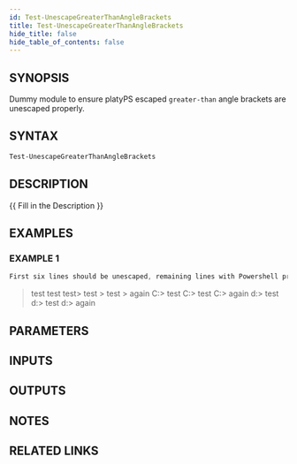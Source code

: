 ```yaml
---
id: Test-UnescapeGreaterThanAngleBrackets
title: Test-UnescapeGreaterThanAngleBrackets
hide_title: false
hide_table_of_contents: false
---
```


## SYNOPSIS

Dummy module to ensure platyPS escaped `greater-than` angle brackets are unescaped properly.

## SYNTAX

```powershell
Test-UnescapeGreaterThanAngleBrackets
```

## DESCRIPTION

{{ Fill in the Description }}

## EXAMPLES

### EXAMPLE 1

```powershell
First six lines should be unescaped, remaining lines with Powershell promtps should be untouched.
```

>
>test
> test
test>
test >
test > again
C:\>
test C:\>
test C:\> again
d:\>
test d:\>
test d:\> again

## PARAMETERS

## INPUTS

## OUTPUTS

## NOTES

## RELATED LINKS
